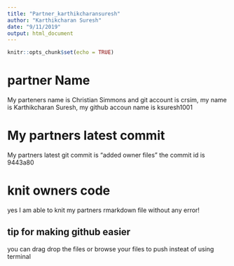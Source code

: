 ```yaml
---
title: "Partner_karthikcharansuresh"
author: "Karthikcharan Suresh"
date: "9/11/2019"
output: html_document
---
```


```r
knitr::opts_chunk$set(echo = TRUE)
```


# partner Name

My parteners name is Christian Simmons and git account is crsim, my name is Karthikcharan Suresh, my github accoun name is ksuresh1001

# My partners latest commit

My partners latest git commit is "added owner files" the commit id is 9443a80

# knit owners code

yes I am able to knit my partners rmarkdown file without any error!

## tip for making github easier

you can drag drop the files or browse your files to push insteat of using terminal

